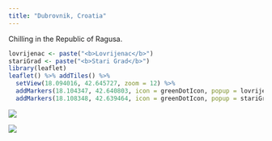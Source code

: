 ```yaml
---
title: "Dubrovnik, Croatia"
---
```


Chilling in the Republic of Ragusa.

```r
lovrijenac <- paste("<b>Lovrijenac</b>")
stariGrad <- paste("<b>Stari Grad</b>")
library(leaflet)
leaflet() %>% addTiles() %>%
  setView(18.094016, 42.645727, zoom = 12) %>%
  addMarkers(18.104347, 42.640803, icon = greenDotIcon, popup = lovrijenac) %>% # Lovrijenac (Fortress)
  addMarkers(18.108348, 42.639464, icon = greenDotIcon, popup = stariGrad) # Old Walled City
```

![](images/Dubrovnik/dubrovnik9.png)

![](images/Dubrovnik/dubrovnik5.png)